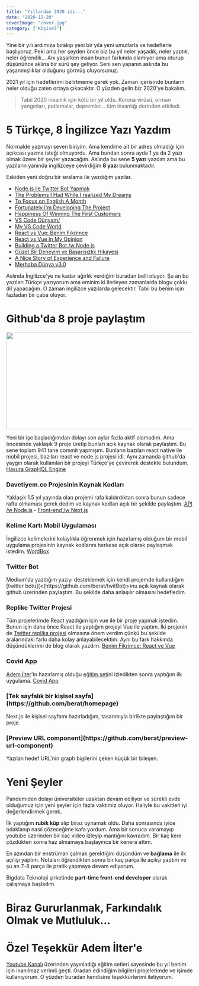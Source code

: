 ```yaml
---
title: "Yıllardan 2020 idi..."
date: "2020-12-20"
coverImage: "cover.jpg"
category: ["Kişisel"]
---
```


Yine bir yılı ardımıza bırakıp yeni bir yıla yeni umutlarla ve hedeflerle başlıyoruz. Peki ama her şeyden önce biz bu yıl neler yaşadık, neler yaptık, neler öğrendik... Anı yaşarken insan bunun farkında olamıyor ama oturup düşününce aklına bir sürü şey geliyor. Seni sen yapanın aslında bu yaşanmışlıklar olduğunu görmüş oluyorsunuz.

2021 yıl için hedeflerimi belirtmeme gerek yok. Zaman içerisinde bunların neler olduğu zaten ortaya çıkacaktır. O yüzden gelin biz 2020'ye bakalım.

> Tabii 2020 insanlık için kötü bir yıl oldu. Korona virüsü, orman yangınları, patlamalar, depremler... tüm insanlığı derinden etkiledi.

# 5 Türkçe, 8 İngilizce Yazı Yazdım

Normalde yazmayı seven biriyim. Ama kendime ait bir adres olmadığı için açıkcası yazma isteği olmuyordu. Ama bundan sonra ayda 1 ya da 2 yazı olmak üzere bir şeyler yazacağım. Aslında bu sene **5 yazı** yazdım ama bu yazıların yanında ingilizceye çevirdiğim **8 yazı** bulunmaktadır.

Eskiden yeni doğru bir sıralama ile yazdığım yazılar.

- [Node.js ile Twitter Bot Yapmak](https://medium.com/@beratbozkurt/node-js-ile-twitter-bot-yapmak-b16faacdd859)
- [The Problems I Had While I realized My Dreams](https://medium.com/beratsblog/the-problems-i-had-while-i-realized-my-dreams-ee4d5c740fb8)
- [To Focus on English A Month](https://medium.com/beratsblog/to-focus-on-english-a-months-821b67db4920)
- [Fortunately I'm Developing The Project](https://medium.com/beratsblog/fortunately-i-am-developing-the-project-6a0f5e276a0)
- [Happiness Of Winning The First Customers](https://medium.com/beratsblog/happiness-of-winning-the-first-customers-3484c20bdb5f)
- [VS Code Dünyam/](https://beratbozkurt.net/blog/vscode-dunyam/)
- [My VS Code World](https://medium.com/beratsblog/my-vscode-world-e0a73b70a8e9)
- [React vs Vue: Benim Fikrimce](https://beratbozkurt.net/blog/react-vs-vue/)
- [React vs Vue In My Opinion](https://medium.com/beratsblog/react-vs-vue-in-my-opinion-a87fc1a49edf)
- [Building a Twitter Bot /w Node.js](https://medium.com/beratsblog/building-a-twitter-bot-w-node-js-80a88c25026a)
- [Güzel Bir Deneyim ve Başarısızlık Hikayesi](https://beratbozkurt.net/blog/guzel-bir-deneyim-ve-basarisizlik-hikayesi/)
- [A Nice Story of Experience and Failure](https://medium.com/beratsblog/a-nice-story-of-experience-and-failure-a808edc154e0)
- [Merhaba Dünya v3.0](https://beratbozkurt.net/blog/merhaba-dunya-v3/)

Aslında İngilizce'ye ne kadar ağırlık verdiğim buradan belli oluyor. Şu an bu yazıları Türkçe yazıyorum ama eminim ki ilerleyen zamanlarda blogu çoklu dil yapacağım. O zaman ingilizce yazılarda gelecektir. Tabii bu benim için fazladan bir çaba oluyor.

# Github'da 8 proje paylaştım

<Image alt="" src="/posts/yillardan-2020-idi/github.png" width="569" height="261" />

Yeni bir işe başladığımdan dolayı son aylar fazla aktif olamadım. Ama öncesinde yaklaşık 9 proje üretip bunları açık kaynak olarak paylaştım. Bu sene toplam 941 tane commit yapmışım. Bunların bazıları react native ile mobil projesi, bazıları react ve node.js projesi idi. Aynı zamanda github'da yaygın olarak kullanılan bir projeyi Türkçe'ye çevirerek destekte bulundum. [Hasura GrapHQL Engine](https://github.com/hasura/graphql-engine/blob/master/translations/README.turkish.md)

<h3>Davetiyem.co Projesinin Kaynak Kodları</h3>

Yaklaşık 1.5 yıl yayında olan projemi rafa kaldırdıktan sonra bunun sadece rafta olmaması gerek dedim ve kaynak kodları açık bir şekilde paylaştım. [API /w Node.js](https://github.com/berat/davetiyem.co-api) - [Front-end /w Next.js](https://github.com/berat/Davetiyem.co-React)

<h3>Kelime Kartı Mobil Uygulaması</h3>

İngilizce kelimelerini kolaylıkla öğrenmek için hazırlamış olduğum bir mobil uygulama projesinin kaynak kodlarını herkese açık olarak paylaşmak istedim. [WordBox](https://github.com/berat/wordBox-react-native)

<h3>Twitter Bot</h3>
Medium'da yazdığım yazıyı desteklemek için kendi projemde kullandığım [twitter botu](<(https://github.com/berat/twitBot)>)nu açık kaynak olarak github üzerinden paylaştım. Bu şekilde daha anlaşılır olmasını hedefledim.

<h3>Replike Twitter Projesi</h3>

Tüm projelerimde React yazdığım için vue ile bir proje yapmak istedim. Bunun için daha önce React ile yaptığım projeyi Vue ile yaptım. İki projenin de [Twitter replika projesi](https://github.com/berat/vuejs-practical) olmasına önem verdim çünkü bu şekilde aralarındaki farkı daha kolay anlayabilecektim. Aynı bu fark hakkında düşündüklerimi de blog olarak yazdım. [Benim Fikrimce: React ve Vue](https://beratbozkurt.net/blog/react-vs-vue/)

<h3>Covid App</h3>

[Adem İlter](https://twitter.com/ademilter)'in hazırlamış olduğu [eğitim seti](https://www.youtube.com/watch?v=NZwqvEVonUU&list=PLadt0EaV4m3CWiofBOml0r95OmhiM6I6v)ni izledikten sonra yaptığım ilk uygulama. [Covid App](https://github.com/berat/covid-app-react-native)

<h3>[Tek sayfalık bir kişisel sayfa](https://github.com/berat/homepage)</h3>

Next.js ile kişisel sayfamı hazırladığım, tasarımıyla birlikte paylaştığım bir proje.

<h3>[Preview URL component](https://github.com/berat/preview-url-component)</h3>
Yazılan hedef URL'nin graph bigilerini çeken küçük bir bileşen.

# Yeni Şeyler

Pandemiden dolayı üniversiteler uzaktan devam ediliyor ve sürekli evde olduğumuz için yeni şeyler için fazla vaktimiz oluyor. Haliyle bu vakitleri iyi değerlendirmek gerek.

İlk yaptığım **rubik küp** alıp biraz oynamak oldu. Daha sonrasında iyice odaklanıp nasıl çözeceğime kafa yordum. Ama bir sonuca varamayıp youtube üzerinden bir kaç video izleyip mantığını kavradım. Bir kaç kere çözdükten sonra haz almamaya başlayınca bir kenera attım.

En azından bir enstrüman çalmak gerektiğini düşündüm ve **bağlama** ile ilk açılışı yaptım. Notaları öğrendikten sonra bir kaç parça ile açılışı yaptım ve şu an 7-8 parça ile pratik yapmaya devam ediyorum.

Bigdata Teknoloji şirketinde **part-time front-end developer** olarak çalışmaya başladım.

# Biraz Gururlanmak, Farkındalık Olmak ve Mutluluk...

<Tweet id="1252226899843198983" />

<Tweet id="1279824729592004611" />

<Tweet id="1314922197434146818" />

<Tweet id="1304309427999305734" />

# Özel Teşekkür Adem İlter'e

[Youtube Kanalı](https://www.youtube.com/channel/UC1Z-a8i2Ce4oIEMV-S3iFrg) üzerinden yayınladığı eğitim setleri sayesinde bu yıl benim için inanılmaz verimli geçti. Oradan edindiğim bilgileri projelerimde ve işimde kullanıyorum. O yüzden buradan kendisine teşekkürlerimi iletiyorum.
